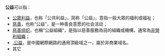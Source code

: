 {{Wiktionary|公益}}
'''公益'''可以指：
*[[公眾利益|公眾利益]]，也称「公共利益」，简称「公益」，意指一般大眾的福利或福祉；
*[[慈善|慈善]]，也称“公益”，是一种善良意愿的社会活动；
*[[慈善组织|慈善组织]]，也稱“公益組織”，是指以慈善服務為目的組織或機構，通常為[[非營利組織|非營利組織]]；
*[[.公益|.公益]]，是中國網際網路的通用頂級域之一，屬於非商業域名。
*其它{{Lookfrom|公益}}

{{Set index article}}